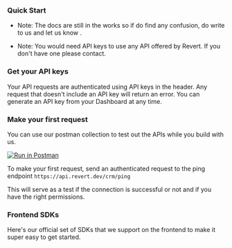 ### Quick Start

-   Note: The docs are still in the works so if do find any confusion, do write to us and let us know .

-   Note: You would need API keys to use any API offered by Revert. If you don't have one please contact.

### Get your API keys

Your API requests are authenticated using API keys in the header. Any request that doesn't include an API key will
return an error. You can generate an API key from your Dashboard at any time.

### Make your first request

You can use our postman collection to test out the APIs while you build with us.

[![Run in Postman](https://run.pstmn.io/button.svg)](https://app.getpostman.com/run-collection/2349878-242c37a7-c6c8-4bba-b4c4-456a40152ca6?action=collection%2Ffork&source=rip_markdown&collection-url=entityId%3D2349878-242c37a7-c6c8-4bba-b4c4-456a40152ca6%26entityType%3Dcollection%26workspaceId%3D1be47d93-ae8d-44a5-9899-75a00497511a)

To make your first request, send an authenticated request to the ping endpoint `https://api.revert.dev/crm/ping`

This will serve as a test if the connection is successful or not and if you have the right permissions.

### Frontend SDKs

Here's our official set of SDKs that we support on the frontend to make it super easy to get started.

<Cards center>
    <Card title="React/Next.js" href="https://www.npmjs.com/package/@revertdotdev/revert-react" />
    <Card title="Vue.js" href="https://www.npmjs.com/package/@revertdotdev/revert-vue" />
</Cards>
